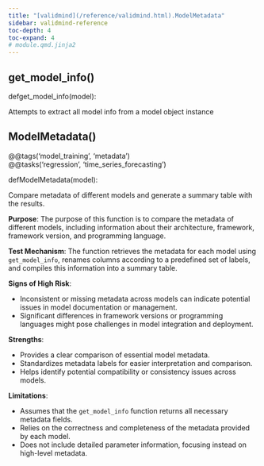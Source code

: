 ```yaml
---
title: "[validmind](/reference/validmind.html).ModelMetadata"
sidebar: validmind-reference
toc-depth: 4
toc-expand: 4
# module.qmd.jinja2
---
```


## get_model_info<span class='muted'>()</span>

<!-- signatures.jinja2 -->

::: {.signature}

<span class="kw">def</span><span class="name">get_model_info</span>(<span class="param"><span class="n">model</span></span>):

:::

<!-- docstring.jinja2 -->

Attempts to extract all model info from a model object instance

<!-- function.qmd.jinja2 -->

## ModelMetadata[()]{.muted}

<!-- signatures.jinja2 -->

::: {.signature}

<div class="decorator">@<!-- types.jinja2 - format_type --><span class="n">@tags('model_training', 'metadata')</span></div><div class="decorator">@<!-- types.jinja2 - format_type --><span class="n">@tasks('regression', 'time_series_forecasting')</span></div>
<span class="kw">def</span><span class="name">ModelMetadata</span>(<span class="param"><span class="n">model</span></span>):

:::

<!-- docstring.jinja2 -->

Compare metadata of different models and generate a summary table with the results.

**Purpose**: The purpose of this function is to compare the metadata of different models, including information about their architecture, framework, framework version, and programming language.

**Test Mechanism**: The function retrieves the metadata for each model using `get_model_info`, renames columns according to a predefined set of labels, and compiles this information into a summary table.

**Signs of High Risk**:

- Inconsistent or missing metadata across models can indicate potential issues in model documentation or management.
- Significant differences in framework versions or programming languages might pose challenges in model integration and deployment.

**Strengths**:

- Provides a clear comparison of essential model metadata.
- Standardizes metadata labels for easier interpretation and comparison.
- Helps identify potential compatibility or consistency issues across models.

**Limitations**:

- Assumes that the `get_model_info` function returns all necessary metadata fields.
- Relies on the correctness and completeness of the metadata provided by each model.
- Does not include detailed parameter information, focusing instead on high-level metadata.
